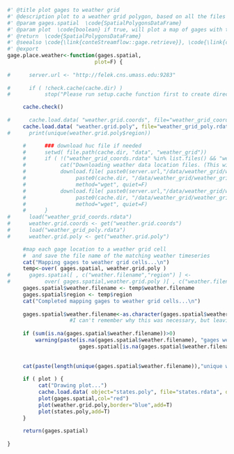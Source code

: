 ```r

#' @title plot gages to weather grid
#' @description plot to a weather grid polygon, based on all the files in the mauer daily east data set
#' @param gages.spatial  \code{SpatialPolygonsDataFrame} 
#' @param plot  \code{boolean} if true, will plot a map of gages with the weather grid overlaid
#' @return  \code{SpatialPolygonsDataFrame}
#' @seealso \code{\link{conteStreamflow::gage.retrieve}}, \code{\link{conteStreamflow::weather.retrieve}}
#' @export
gage.place.weather<-function(gages.spatial, 
                            plot=F) {
     
#      server.url <- "http://felek.cns.umass.edu:9283"
     
#      if ( !check.cache(cache.dir) )
#           stop("Please run setup.cache function first to create directories for local, cached files")

     cache.check()
     
#      cache.load.data( "weather.grid.coords", file="weather_grid_coords.rdata", dir="weather_grid" )
     cache.load.data( "weather.grid.poly", file="weather_grid_poly.rdata", dir="weather_grid" )
#      print(unique(weather.grid.poly$region))

     #      ### download huc file if needed
     #      setwd( file.path(cache.dir, "data", "weather_grid"))
     #      if ( !("weather_grid_coords.rdata" %in% list.files() && "weather_grid_poly.rdata" %in% list.files()) ) {
     #           cat("Downloading weather data location files. (This will be cached locally for future use.)")
     #           download.file( paste0(server.url,"/data/weather_grid/weather_grid_coords.rdata"),
     #                paste0(cache.dir, "/data/weather_grid/weather_grid_coords.rdata"), 
     #                method="wget", quiet=F)
     #           download.file( paste0(server.url,"/data/weather_grid/weather_grid_poly.rdata"),
     #                paste0(cache.dir, "/data/weather_grid/weather_grid_poly.rdata"), 
     #                method="wget", quiet=F)
     #      }
#      load("weather_grid_coords.rdata")
#      weather.grid.coords <- get("weather.grid.coords")
#      load("weather_grid_poly.rdata")
#      weather.grid.poly <- get("weather.grid.poly")

     #map each gage location to a weather grid cell
     #  and save the file name of the matching weather timeseries
     cat("Mapping gages to weather grid cells...\n")
     temp<-over( gages.spatial, weather.grid.poly )
#      gages.spatial[ , c("weather.filename","region") ] <- 
#           over( gages.spatial,weather.grid.poly )[ , c("weather.filename","region") ]
     gages.spatial$weather.filename <- temp$weather.filename
     gages.spatial$region <- temp$region
     cat("Completed mapping gages to weather grid cells...\n")
          
     gages.spatial$weather.filename<-as.character(gages.spatial$weather.filename) 
                    #I can't remember why this was necessary, but leaving it in for now.. a factor issue?
     
     if (sum(is.na(gages.spatial$weather.filename))>0)
         warning(paste(is.na(gages.spatial$weather.filename), "gages were unable to map to weather grid cell\n", 
                       gages.spatial[is.na(gages.spatial$weather.filename), "weather.filename"],collapse=""))
     
     
     cat(paste(length(unique(gages.spatial$weather.filename)),"unique weather files to be used for",nrow(gages.spatial),"flow gages\n"))  
     
     if ( plot ) {
          cat("Drawing plot...")
          cache.load.data( object="states.poly", file="states.rdata", dir="general_spatial" )
          plot(gages.spatial,col="red")
          plot(weather.grid.poly,border="blue",add=T)
          plot(states.poly,add=T)
     }
     
     return(gages.spatial)
     
}

```

